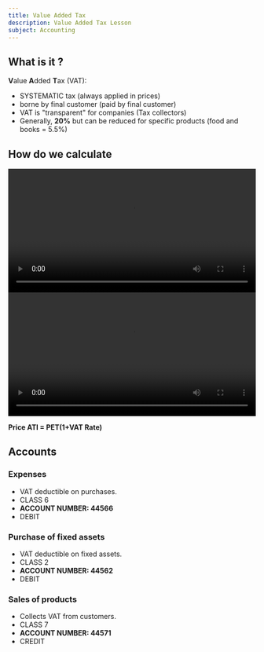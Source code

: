 ```yaml
---
title: Value Added Tax
description: Value Added Tax Lesson
subject: Accounting
---
```



## What is it ?

**V**alue **A**dded **T**ax (<span className="highlight green">VAT</span>):

- <span className="highlight">SYSTEMATIC</span> tax (always applied in prices)
- borne by final customer (paid by final customer)
- VAT is <span className="highlight orange">"transparent"</span> for companies (<span className="highlight">Tax collectors</span>)
- Generally, **20%** but can be reduced for specific products (food and books = 5.5%)

## How do we calculate 
<video className="dark" width="100%" controls>
  <source src="/accounting/value-added-tax/calculations_dark.mp4" type="video/mp4"/>
</video>
<video className="light" width="100%" controls>
  <source src="/accounting/value-added-tax/calculations_light.mp4" type="video/mp4"/>
</video>

<Callout type="error" emoji="‼️">**Price ATI = PET(1+VAT Rate)**</Callout>

## Accounts

### Expenses

- VAT deductible on purchases.
- <span className="highlight green">CLASS 6</span>
- <span>**ACCOUNT NUMBER: 44566**</span>
- <span className="highlight">DEBIT</span>

### Purchase of fixed assets

- VAT deductible on fixed assets.
- <span className="highlight red">CLASS 2</span>
- <span>**ACCOUNT NUMBER: 44562**</span>
- <span className="highlight">DEBIT</span>

### Sales of products

- Collects VAT from customers.
- <span className="highlight pink">CLASS 7</span>
- <span>**ACCOUNT NUMBER: 44571**</span>
- <span className="highlight">CREDIT</span>

